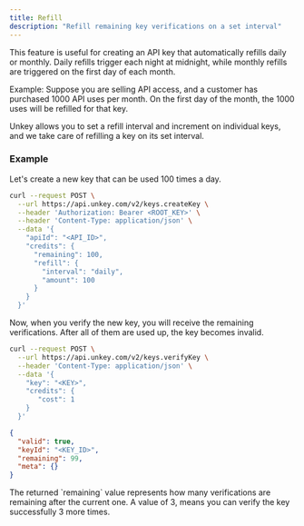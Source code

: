 ```yaml
---
title: Refill
description: "Refill remaining key verifications on a set interval"
---
```


This feature is useful for creating an API key that automatically refills daily or monthly.
Daily refills trigger each night at midnight, while monthly refills are triggered on the first day of each month.

Example:
Suppose you are selling API access, and a customer has purchased 1000 API uses per month. On the first day of the month, the 1000 uses will be refilled for that key.

Unkey allows you to set a refill interval and increment on individual keys, and we take care of refilling a key on its set interval.

### Example

Let's create a new key that can be used 100 times a day.

```bash
curl --request POST \
  --url https://api.unkey.com/v2/keys.createKey \
  --header 'Authorization: Bearer <ROOT_KEY>' \
  --header 'Content-Type: application/json' \
  --data '{
    "apiId": "<API_ID>",
    "credits": {
      "remaining": 100,
      "refill": {
        "interval": "daily",
        "amount": 100
      }
    }
  }'
```

Now, when you verify the new key, you will receive the remaining verifications. After all of them are used up, the key becomes invalid.

```bash
curl --request POST \
  --url https://api.unkey.com/v2/keys.verifyKey \
  --header 'Content-Type: application/json' \
  --data '{
    "key": "<KEY>",
    "credits": {
       "cost": 1
    }
  }'
```

```json
{
  "valid": true,
  "keyId": "<KEY_ID>",
  "remaining": 99,
  "meta": {}
}
```

<Note>
  The returned `remaining` value represents how many verifications are remaining
  after the current one. A value of 3, means you can verify the key successfully
  3 more times.
</Note>
